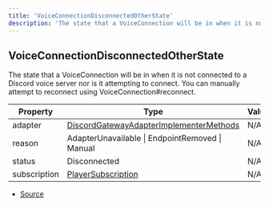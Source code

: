 ```yaml
---
title: 'VoiceConnectionDisconnectedOtherState'
description: 'The state that a VoiceConnection will be in when it is not connected to a Discord voice server nor is it attempting to connect. You can manually attempt to reconnect using VoiceConnection#reconnect.'
---
```


## VoiceConnectionDisconnectedOtherState

The state that a VoiceConnection will be in when it is not connected to a Discord voice server nor is
it attempting to connect. You can manually attempt to reconnect using VoiceConnection#reconnect.

| Property     | Type                                                                                                       | Value |
| ------------ | ---------------------------------------------------------------------------------------------------------- | ----- |
| adapter      | [DiscordGatewayAdapterImplementerMethods](/api/discord-voip/types/DiscordGatewayAdapterImplementerMethods) | N/A   |
| reason       | AdapterUnavailable \| EndpointRemoved \| Manual                                                            | N/A   |
| status       | Disconnected                                                                                               | N/A   |
| subscription | [PlayerSubscription](/api/discord-voip/classes/PlayerSubscription)                                         | N/A   |

- [Source](https://github.com/androz2091/discord-player/blob/ce04b3f4c6671029ce4d4aa9090e56ac7e7f5666/packages/discord-voip/src/VoiceConnection.ts#L103)
